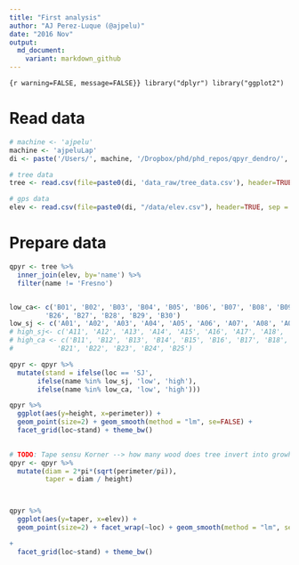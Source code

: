 ```yaml
---
title: "First analysis"
author: "AJ Perez-Luque (@ajpelu)"
date: "2016 Nov"
output:  
  md_document:
    variant: markdown_github
---
```


```{r warning=FALSE, message=FALSE}}
library("dplyr")
library("ggplot2")
```

# Read data 
```r
# machine <- 'ajpelu'
machine <- 'ajpeluLap'
di <- paste('/Users/', machine, '/Dropbox/phd/phd_repos/qpyr_dendro/', sep='')

# tree data
tree <- read.csv(file=paste0(di, 'data_raw/tree_data.csv'), header=TRUE, sep=',')

# gps data 
elev <- read.csv(file=paste0(di, "/data/elev.csv"), header=TRUE, sep = ',')
```

# Prepare data
```r
qpyr <- tree %>% 
  inner_join(elev, by='name') %>% 
  filter(name != 'Fresno') 


low_ca<- c('B01', 'B02', 'B03', 'B04', 'B05', 'B06', 'B07', 'B08', 'B09', 'B10',
         'B26', 'B27', 'B28', 'B29', 'B30')
low_sj <- c('A01', 'A02', 'A03', 'A04', 'A05', 'A06', 'A07', 'A08', 'A09', 'A10')
# high_sj<- c('A11', 'A12', 'A13', 'A14', 'A15', 'A16', 'A17', 'A18', 'A19', 'A20')
# high_ca <- c('B11', 'B12', 'B13', 'B14', 'B15', 'B16', 'B17', 'B18', 'B19', 'B20', 
#           'B21', 'B22', 'B23', 'B24', 'B25')  

qpyr <- qpyr %>% 
  mutate(stand = ifelse(loc == 'SJ',
       ifelse(name %in% low_sj, 'low', 'high'), 
       ifelse(name %in% low_ca, 'low', 'high')))

qpyr %>% 
  ggplot(aes(y=height, x=perimeter)) + 
  geom_point(size=2) + geom_smooth(method = "lm", se=FALSE) +
  facet_grid(loc~stand) + theme_bw()
    

# TODO: Tape sensu Korner --> how many wood does tree invert into growht in height by basimetric area?? LINK to BAI (explore the same pattern with BAI) 
qpyr <- qpyr %>% 
  mutate(diam = 2*pi*(sqrt(perimeter/pi)),
         taper = diam / height)



qpyr %>% 
  ggplot(aes(y=taper, x=elev)) + 
  geom_point(size=2) + facet_wrap(~loc) + geom_smooth(method = "lm", se=FALSE) 

+
  facet_grid(loc~stand) + theme_bw()


   

    

```

